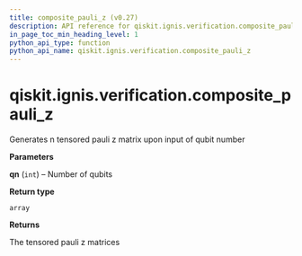 ```yaml
---
title: composite_pauli_z (v0.27)
description: API reference for qiskit.ignis.verification.composite_pauli_z in qiskit v0.27
in_page_toc_min_heading_level: 1
python_api_type: function
python_api_name: qiskit.ignis.verification.composite_pauli_z
---
```


<span id="qiskit-ignis-verification-composite-pauli-z" />

# qiskit.ignis.verification.composite\_pauli\_z

<Function id="qiskit.ignis.verification.composite_pauli_z" isDedicatedPage={true} github="https://github.com/qiskit-community/qiskit-ignis/tree/stable/0.6/qiskit/ignis/verification/entanglement/analysis.py" signature="composite_pauli_z(qn)">
  Generates n tensored pauli z matrix upon input of qubit number

  **Parameters**

  **qn** (`int`) – Number of qubits

  **Return type**

  `array`

  **Returns**

  The tensored pauli z matrices
</Function>

